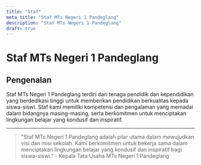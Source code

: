 ```yaml
---
title: "Staf"
meta_title: "Staf MTs Negeri 1 Pandeglang"
description: "Staf MTs Negeri 1 Pandeglang"
draft: true
---
```


# Staf MTs Negeri 1 Pandeglang

## Pengenalan

Staf MTs Negeri 1 Pandeglang terdiri dari tenaga pendidik dan kependidikan yang berdedikasi tinggi untuk memberikan pendidikan berkualitas kepada siswa-siswi. Staf kami memiliki kompetensi dan pengalaman yang memadai dalam bidangnya masing-masing, serta berkomitmen untuk menciptakan lingkungan belajar yang kondusif dan inspiratif.

---

> "Staf MTs Negeri 1 Pandeglang adalah pilar utama dalam mewujudkan visi dan misi sekolah. Kami berkomitmen untuk bekerja sama dalam menciptakan lingkungan belajar yang kondusif dan inspiratif bagi siswa-siswi." - Kepala Tata Usaha MTs Negeri 1 Pandeglang